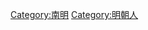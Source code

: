 {{Catnav|頁面分類|社会|政治|朝代|中国朝代|各朝代中国人|明朝人}} 
{{Catnav|頁面分類|社会|政治|朝代|中国朝代|元明清|明朝|明朝人}}
{{Catnav|頁面分類|历史|各國歷史|中国历史|中国朝代|各朝代中国人|明朝人}}
{{Catnav|頁面分類|历史|各國歷史|中国历史|中国朝代|元明清|明朝|明朝人}}
{{Catnav|頁面分類|历史|歷史人物|各朝代中国人|明朝人}}
{{Catnav|頁面分類|人物|歷史人物|各朝代中国人|明朝人}}

[[Category:南明|Category:南明]]
[[Category:明朝人|Category:明朝人]]